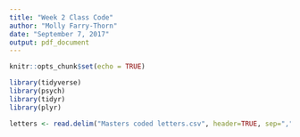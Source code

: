 ```yaml
---
title: "Week 2 Class Code"
author: "Molly Farry-Thorn"
date: "September 7, 2017"
output: pdf_document
---
```


```r
knitr::opts_chunk$set(echo = TRUE)
```

```r
library(tidyverse)
library(psych)
library(tidyr)
library(plyr)
```

```r
letters <- read.delim("Masters coded letters.csv", header=TRUE, sep=",")

```
